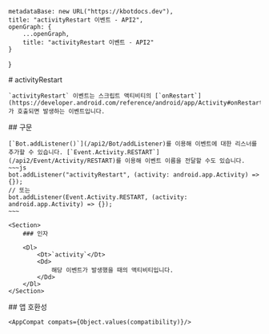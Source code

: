 
    metadataBase: new URL("https://kbotdocs.dev"),
    title: "activityRestart 이벤트 - API2",
    openGraph: {
        ...openGraph,
        title: "activityRestart 이벤트 - API2"
    }
}

<Section>
    # activityRestart

    `activityRestart` 이벤트는 스크립트 액티비티의 [`onRestart`](https://developer.android.com/reference/android/app/Activity#onRestart())가 호출되면 발생하는 이벤트입니다.
</Section>
<Section>
    ## 구문

    [`Bot.addListener()`](/api2/Bot/addListener)를 이용해 이벤트에 대한 리스너를 추가할 수 있습니다. [`Event.Activity.RESTART`](/api2/Event/Activity/RESTART)를 이용해 이벤트 이름을 전달할 수도 있습니다.
    ~~~js
    bot.addListener("activityRestart", (activity: android.app.Activity) => {});
    // 또는
    bot.addListener(Event.Activity.RESTART, (activity: android.app.Activity) => {});
    ~~~

    <Section>
        ### 인자

        <Dl>
            <Dt>`activity`</Dt>
            <Dd>
                해당 이벤트가 발생했을 때의 액티비티입니다.
            </Dd>
        </Dl>
    </Section>
</Section>
<Section>
    ## 앱 호환성

    <AppCompat compats={Object.values(compatibility)}/>
</Section>
